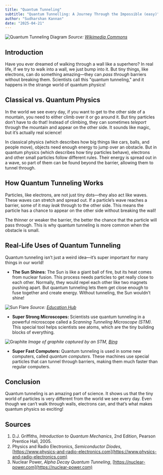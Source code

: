 ```yaml
---
title: "Quantum Tunneling"
subtitle: "Quantum Tunnelling: A Journey Through the Impossible (easy)"
author: "Sudharshan Kannan"
date: "2025-04-21"
---
```


![Quantum Tunneling Diagram](https://upload.wikimedia.org/wikipedia/commons/4/48/E14-V20-B1.gif)
_Source: [Wikimedia Commons](https://upload.wikimedia.org/wikipedia/commons/4/48/E14-V20-B1.gif)_

## Introduction

Have you ever dreamed of walking through a wall like a superhero? In real life, if we try to walk into a wall, we just bump into it. But tiny things, like electrons, can do something amazing—they can _pass through_ barriers without breaking them. Scientists call this "quantum tunneling," and it happens in the strange world of quantum physics!

## Classical vs. Quantum Physics

In the world we see every day, if you want to get to the other side of a mountain, you need to either climb over it or go around it. But tiny particles don’t have to do that! Instead of climbing, they can sometimes _teleport_ through the mountain and appear on the other side. It sounds like magic, but it’s actually real science!

In classical physics (which describes how big things like cars, balls, and people move), objects need enough energy to jump over an obstacle. But in quantum physics (which describes how tiny particles behave), electrons and other small particles follow different rules. Their energy is spread out in a wave, so part of them can be found beyond the barrier, allowing them to tunnel through.

## How Quantum Tunneling Works

Particles, like electrons, are not just tiny dots—they also act like waves. These waves can stretch and spread out. If a particle’s wave reaches a barrier, some of it may _leak_ through to the other side. This means the particle has a chance to appear on the other side without breaking the wall!

The thinner or weaker the barrier, the better the chance that the particle will pass through. This is why quantum tunneling is more common when the obstacle is small.

## Real-Life Uses of Quantum Tunneling

Quantum tunneling isn’t just a weird idea—it’s super important for many things in our world!

- **The Sun Shines:** The Sun is like a giant ball of fire, but its heat comes from nuclear fusion. This process needs particles to get really close to each other. Normally, they would repel each other like two magnets pushing apart. But quantum tunneling lets them get close enough to fuse together and create energy. Without tunneling, the Sun wouldn’t shine!

![Sun Flare](https://res.cloudinary.com/dtpgi0zck/image/upload/s--pVmnbd1F--/c_fill,h_260,w_380/v1/EducationHub/photos/sun-blasts-a-m66-flare.jpg)
_Source: [Education Hub](https://res.cloudinary.com/dtpgi0zck/image/upload/s--pVmnbd1F--/c_fill,h_260,w_380/v1/EducationHub/photos/sun-blasts-a-m66-flare.jpg)_

- **Super Strong Microscopes:** Scientists use quantum tunneling in a powerful microscope called a _Scanning Tunneling Microscope (STM)_. This special tool helps scientists see atoms, which are the tiny building blocks of everything.

![Graphite](https://th.bing.com/th/id/OIP.7u4y4L_4EZiZY_qKOSIO5QHaEs?w=265&h=180&c=7&r=0&o=5&dpr=1.3&pid=1.7)
_Image of graphite captured by an STM, [Bing](https://th.bing.com/th/id/OIP.7u4y4L_4EZiZY_qKOSIO5QHaEs?w=265&h=180&c=7&r=0&o=5&dpr=1.3&pid=1.7)_

- **Super Fast Computers:** Quantum tunneling is used in some new computers, called _quantum computers_. These machines use special particles that can tunnel through barriers, making them much faster than regular computers.

## Conclusion

Quantum tunneling is an amazing part of science. It shows us that the tiny world of particles is very different from the world we see every day. Even though we can’t walk through walls, electrons can, and that’s what makes quantum physics so exciting!

## Sources

1. D.J. Griffiths, _Introduction to Quantum Mechanics_, 2nd Edition, Pearson Prentice Hall, 2005.
2. Physics and Radio Electronics, _Semiconductor Diodes_, [https://www.physics-and-radio-electronics.com](https://www.physics-and-radio-electronics.com)
3. Nuclear Power, _Alpha Decay Quantum Tunneling_, [https://nuclear-power.com](https://nuclear-power.com)
